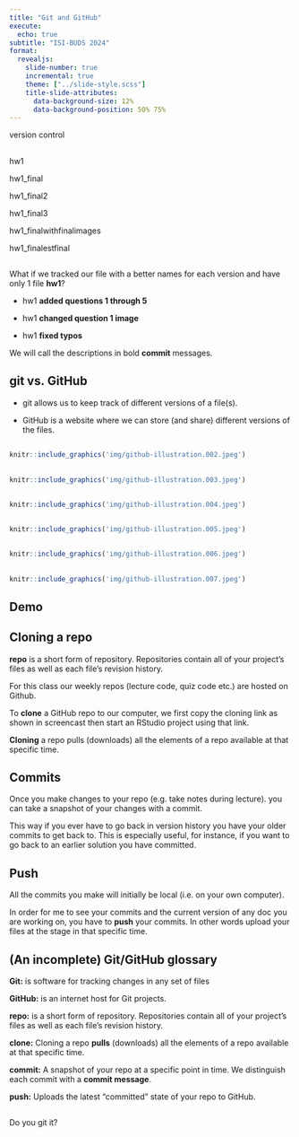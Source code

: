 ```yaml
---
title: "Git and GitHub"
execute:
  echo: true
subtitle: "ISI-BUDS 2024"
format: 
  revealjs:
    slide-number: true
    incremental: true
    theme: ["../slide-style.scss"]
    title-slide-attributes: 
      data-background-size: 12%
      data-background-position: 50% 75%
---
```



:::{.font75}

version control

:::



##

hw1



hw1_final



hw1_final2



hw1_final3



hw1_finalwithfinalimages



hw1_finalestfinal

##

What if we tracked our file with a better names for each version and have only 1 file **hw1**?



- hw1 **added questions 1 through 5**



- hw1 **changed question 1 image**



- hw1 **fixed typos**



We will call the descriptions in bold **commit** messages.



## git vs. GitHub

- git allows us to keep track of different versions of a file(s).

- GitHub is a website where we can store (and share) different versions of the files. 

##

```r
knitr::include_graphics('img/github-illustration.002.jpeg')
```

##

```r
knitr::include_graphics('img/github-illustration.003.jpeg')
```

##

```r
knitr::include_graphics('img/github-illustration.004.jpeg')
```

##

```r
knitr::include_graphics('img/github-illustration.005.jpeg')
```

##

```r
knitr::include_graphics('img/github-illustration.006.jpeg')
```

##

```r
knitr::include_graphics('img/github-illustration.007.jpeg')
```




## Demo




## Cloning a repo

**repo** is a short form of repository. Repositories contain all of your project's files as well as each file's revision history.

For this class our weekly repos (lecture code, quiz code etc.) are hosted on Github. 

To **clone** a GitHub repo to our computer, we first copy the cloning link as shown in screencast then start an RStudio project using that link.  

**Cloning** a repo pulls (downloads) all the elements of a repo available at that specific time. 



## Commits

Once you make changes to your repo (e.g. take notes during lecture). you can take a snapshot of your changes with a commit.

This way if you ever have to go back in version history you have your older commits to get back to. 
This is especially useful, for instance, if you want to go back to an earlier solution you have committed.



## Push

All the commits you make will initially be local (i.e. on your own computer). 

In order for me to see your commits and the current version of any doc you are working on, you have to **push** your commits. In other words upload your files at the stage in that specific time.




## (An incomplete) Git/GitHub glossary

**Git:** is software for tracking changes in any set of files

**GitHub:** is an internet host for Git projects.

**repo:** is a short form of repository. Repositories contain all of your project's files as well as each file's revision history.

**clone:** Cloning a repo **pulls** (downloads) all the elements of a repo available at that specific time. 

**commit:** A snapshot of your repo at a specific point in time. We distinguish each commit with a **commit message**. 

**push:** Uploads the latest "committed" state of your repo to GitHub.

##

:::{font75}

Do you git it?

:::


